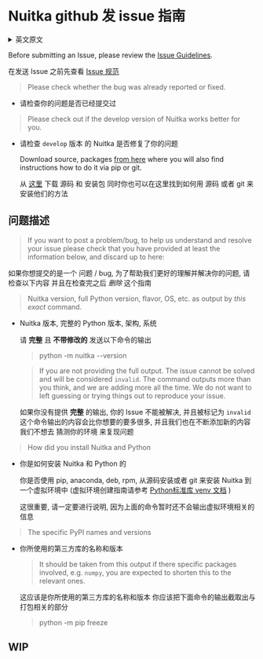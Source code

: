 # Nuitka github 发 issue 指南

<details>

<summary>英文原文</summary>

Before submitting an Issue, please review the
[Issue Guidelines](https://github.com/Nuitka/Nuitka/blob/develop/CONTRIBUTING.md#submitting-an-issue).

- Please check whether the bug was already reported or fixed.

- Please check out if the develop version of Nuitka works better for you.

  Download source, packages [from here](https://nuitka.net/doc/download.html) where you will also
  find instructions how to do it via pip or git.

If you want to post a problem/bug, to help us understand and resolve your issue please check that
you have provided at least the information below, and discard up to here:

- Nuitka version, full Python version, flavor, OS, etc. as output by *this exact* command.

  > python -m nuitka --version

  If you are not providing the full output. The issue cannot be solved and will be considered
  `invalid`. The command outputs more than you think, and we are adding more all the time. We do not
  want to left guessing or trying things out to reproduce your issue.

- How did you install Nuitka and Python

  Did you use pip, anaconda, deb, rpm, from source, git clone, then install into a virtualenv or
  not, this is very important usually and one thing, the above command does not tell us (yet).

- The specific PyPI names and versions

  It should be taken from this output if there specific packages involved, e.g. `numpy`, you are
  expected to shorten this to the relevant ones.

  > python -m pip freeze

- Many times when you get an error from Nuitka, your setup may be special

  Then even a `print("hello world")` program will not work, please try that and report that error
  instead. We do not need a report that says "Tensorflow does not work" when nothing actually works
  for you. You ought to also read the User Manual and check that your setup is actually supported
  already.

- Also supply a Short, Self Contained, Correct, Example

  That demonstrates the issue i.e a small piece of code which reproduces the issue and can be run
  with out any other (or as few as possible) external dependencies. Issues without this may will
  likely be rejected without much consideration. Often this can be as simple as importing a package,
  if this is a packaging issue, try that first.

  Pointers to repositories with usage of `pipenv` are very welcome, archives with examples are too,
  e.g. if a certain package structure is needed. This must be only source code, binaries are not
  used ever by us. But beware, that e.g. we cannot click around and stuff. Still do an effort to
  make the usage obvious. Having a compile script in the repo is perfect.

  But this cannot be much code for non-commercial users, since that causes too much effort. We
  cannot just compile your code, run it and have it download a control and command center.

- Provide in your issue the Nuitka options used

  Ideally use the `# nuitka-project:` options feature in the code, so options and example code go
  along. Alternatively state the command line.

  [Nuitka Options in the code](https://nuitka.net/doc/user-manual.html#nuitka-options-in-the-code)

- Avoid unnecessary options

  Do not use `--onefile` if the issue also happens with `--standalone`. Minimize the use of options
  as far as you can, please. Do not disable outputs with `--quiet` and do not disable warnings.

- Note if this is a regression

  If it used to work in an earlier version of Nuitka, please note what you know about that. Since
  git bisect is a thing for which we do a lot of error to make it usable, this will help
  dramatically to isolate the issue.

- Consider getting commercial support

  [Nuitka commercial](https://nuitka.net/doc/commercial.html) offers subscriptions and priority
  support. This will accelerate your problem solution and helps to sustain Nuitka development. Also
  you then have a chance to provide source code of your project to us, which might simplify things,
  or pay for time to solve your issues in your environment.

Some things are not welcome, please consider it.

- Do *not* post screenshots

  These are not welcome unless absolutely necessary, e.g. because of Qt display problem, instead
  capture the output of programs, so things are searchable and copy&paste will work. I just plainly
  don't want to manually copy strings and hope they match.

- Do *not* close the issue yourself, we will close things on stable releases

  We close issues only when they are released as a stable version, e.g. in a hotfix or a new
  release, before that it will be "Done" in planning and go through `factory` and `develop` tags to
  indicate they are solved there.

  Of course, if you find out your issue is invalid, please do close it, and we then attach the
  `invalid` tag.

- Do *not* report against factory version

  Unless you were asked to test it there, it is frequently very broken, and there is only noise to
  be had. Telling me about it on Discord would be a better idea.

- Do *not* let this template remain part of the issue, it's noise.

</details>

Before submitting an Issue, please review the
[Issue Guidelines](https://github.com/Nuitka/Nuitka/blob/develop/CONTRIBUTING.md#submitting-an-issue).

在发送 Issue 之前先查看 [Issue 规范](https://github.com/Nuitka/Nuitka/blob/develop/CONTRIBUTING.md#submitting-an-issue)

> Please check whether the bug was already reported or fixed.

- 请检查你的问题是否已经提交过

> Please check out if the develop version of Nuitka works better for you.

- 请检查 `develop` 版本 的 Nuitka 是否修复了你的问题

  Download source, packages [from here](https://nuitka.net/doc/download.html) where you will also
  find instructions how to do it via pip or git.
  
  从 [这里](https://nuitka.net/doc/download.html) 下载 源码 和 安装包
  同时你也可以在这里找到如何用 源码 或者 git 来安装他们的方法

## 问题描述

> If you want to post a problem/bug, to help us understand and resolve your issue please check that
> you have provided at least the information below, and discard up to here:

如果你想提交的是一个 问题 / bug, 为了帮助我们更好的理解并解决你的问题, 请检查以下内容
并且在检查完之后 *删除* 这个指南

> Nuitka version, full Python version, flavor, OS, etc. as output by *this exact* command.

- Nuitka 版本, 完整的 Python 版本, 架构, 系统
  
  请 **完整** 且 **不带修改的** 发送以下命令的输出
  
  > python -m nuitka --version

  > If you are not providing the full output. The issue cannot be solved and will be considered
  > `invalid`. The command outputs more than you think, and we are adding more all the time. We do not
  > want to left guessing or trying things out to reproduce your issue.

  如果你没有提供 **完整** 的输出, 你的 Issue 不能被解决, 并且被标记为 `invalid`
  这个命令输出的内容会比你想要的要多很多, 并且我们也在不断添加新的内容
  我们不想去 猜测你的环境 来复现问题

> How did you install Nuitka and Python

- 你是如何安装 Nuitka 和 Python 的
  
  你是否使用 pip, anaconda, deb, rpm, 从源码安装或者 git 来安装 Nuitka 到一个虚拟环境中
  (虚拟环境创建指南请参考 [Python标准库 venv 文档](https://docs.python.org/zh-cn/3/library/venv.html) )

  这很重要, 请一定要进行说明, 因为上面的命令暂时还不会输出虚拟环境相关的信息

> The specific PyPI names and versions

- 你所使用的第三方库的名称和版本
  
  > It should be taken from this output if there specific packages involved, e.g. `numpy`, you are
  > expected to shorten this to the relevant ones.

  这应该是你所使用的第三方库的名称和版本
  你应该把下面命令的输出截取出与打包相关的部分

  > python -m pip freeze

## WIP
